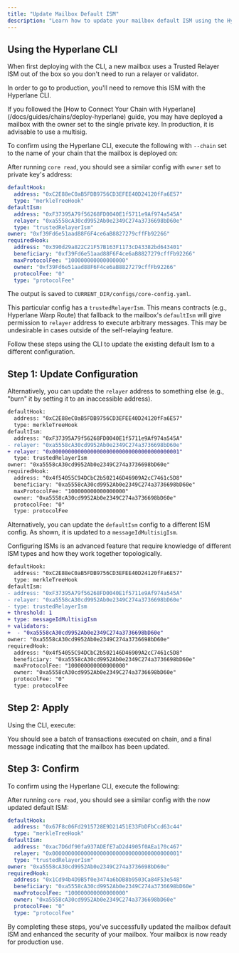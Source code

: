 ```yaml
---
title: "Update Mailbox Default ISM"
description: "Learn how to update your mailbox default ISM using the Hyperlane CLI for production deployments"
---
```



## Using the Hyperlane CLI

When first deploying with the CLI, a new mailbox uses a Trusted Relayer ISM out of the box so you don't need to run a relayer or validator.

In order to go to production, you'll need to remove this ISM with the Hyperlane CLI.

<PrerequisitesPartial />

<Note>
  If you followed the [How to Connect Your Chain with
  Hyperlane](/docs/guides/chains/deploy-hyperlane) guide, you may have deployed
  a mailbox with the owner set to the single private key. In production, it is
  advisable to use a multisig.
</Note>

To confirm using the Hyperlane CLI, execute the following with `--chain` set to the name of your chain that the mailbox is deployed on:

<CoreReadChainPartial />

After running `core read`, you should see a similar config with `owner` set to private key's address:

```yaml {4-7}
defaultHook:
  address: "0xC2E88eC0aB5FDB9756CD3EFEE40D24120fFa6E57"
  type: "merkleTreeHook"
defaultIsm:
  address: "0xF37395A79f56268FD0040E1f5711e9Af974a545A"
  relayer: "0xa5558cA30cd9952Ab0e2349C274a3736698bD60e"
  type: "trustedRelayerIsm"
owner: "0xf39Fd6e51aad88F6F4ce6aB8827279cffFb92266"
requiredHook:
  address: "0x390d29a822C21F57B163F1173cD43382bd643401"
  beneficiary: "0xf39Fd6e51aad88F6F4ce6aB8827279cffFb92266"
  maxProtocolFee: "100000000000000000"
  owner: "0xf39Fd6e51aad88F6F4ce6aB8827279cffFb92266"
  protocolFee: "0"
  type: "protocolFee"
```

The output is saved to `CURRENT_DIR/configs/core-config.yaml`.

This particular config has a `trustedRelayerIsm`. This means contracts (e.g., Hyperlane Warp Route) that fallback to the mailbox's `defaultIsm` will give permission to `relayer` address to execute arbitrary messages. This may be undesirable in cases outside of the self-relaying feature.

Follow these steps using the CLI to update the existing default Ism to a different configuration.

## Step 1: Update Configuration

Alternatively, you can update the `relayer` address to something else (e.g., "burn" it by setting it to an inaccessible address).

```diff core-config.yaml
defaultHook:
  address: "0xC2E88eC0aB5FDB9756CD3EFEE40D24120fFa6E57"
  type: merkleTreeHook
defaultIsm:
  address: "0xF37395A79f56268FD0040E1f5711e9Af974a545A"
- relayer: "0xa5558cA30cd9952Ab0e2349C274a3736698bD60e"
+ relayer: "0x0000000000000000000000000000000000000001"
  type: trustedRelayerIsm
owner: "0xa5558cA30cd9952Ab0e2349C274a3736698bD60e"
requiredHook:
  address: "0x4f54055C94DCbC2b502146D46909A2cC7461c5D8"
  beneficiary: "0xa5558cA30cd9952Ab0e2349C274a3736698bD60e"
  maxProtocolFee: "100000000000000000"
  owner: "0xa5558cA30cd9952Ab0e2349C274a3736698bD60e"
  protocolFee: "0"
  type: protocolFee
```

Alternatively, you can update the `defaultIsm` config to a different ISM config. As shown, it is updated to a `messageIdMultisigIsm`.

<Warning>
  Configuring ISMs is an advanced feature that require knowledge of different
  ISM types and how they work together topologically.
</Warning>

```diff core-config.yaml
defaultHook:
  address: "0xC2E88eC0aB5FDB9756CD3EFEE40D24120fFa6E57"
  type: merkleTreeHook
defaultIsm:
- address: "0xF37395A79f56268FD0040E1f5711e9Af974a545A"
- relayer: "0xa5558cA30cd9952Ab0e2349C274a3736698bD60e"
- type: trustedRelayerIsm
+ threshold: 1
+ type: messageIdMultisigIsm
+ validators:
+  - "0xa5558cA30cd9952Ab0e2349C274a3736698bD60e"
owner: "0xa5558cA30cd9952Ab0e2349C274a3736698bD60e"
requiredHook:
  address: "0x4f54055C94DCbC2b502146D46909A2cC7461c5D8"
  beneficiary: "0xa5558cA30cd9952Ab0e2349C274a3736698bD60e"
  maxProtocolFee: "100000000000000000"
  owner: "0xa5558cA30cd9952Ab0e2349C274a3736698bD60e"
  protocolFee: "0"
  type: protocolFee
```

## Step 2: Apply

Using the CLI, execute:

<CoreApplyChainPartial />

You should see a batch of transactions executed on chain, and a final message indicating that the mailbox has been updated.

## Step 3: Confirm

To confirm using the Hyperlane CLI, execute the following:

<CoreReadChainPartial />

After running `core read`, you should see a similar config with the now updated default ISM:

```yaml {6}
defaultHook:
  address: "0x67F8c06Fd2915728E9D21451E33FbDFbCcd63c44"
  type: "merkleTreeHook"
defaultIsm:
  address: "0xac7D6df90fa937ADEfE7aD2d4905f0AEa170c467"
  relayer: "0x0000000000000000000000000000000000000001"
  type: "trustedRelayerIsm"
owner: "0xa5558cA30cd9952Ab0e2349C274a3736698bD60e"
requiredHook:
  address: "0x1Cd94b4D9B5f0e3474a6bDB8b9503Ca84F53e548"
  beneficiary: "0xa5558cA30cd9952Ab0e2349C274a3736698bD60e"
  maxProtocolFee: "100000000000000000"
  owner: "0xa5558cA30cd9952Ab0e2349C274a3736698bD60e"
  protocolFee: "0"
  type: "protocolFee"
```

By completing these steps, you've successfully updated the mailbox default ISM and enhanced the security of your mailbox. Your mailbox is now ready for production use.
